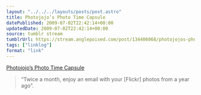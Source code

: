 ```yaml
---
layout: "../../../layouts/posts/post.astro"
title: Photojojo’s Photo Time Capsule
datePublished: 2009-07-02T22:42:14+00:00
updatedDate: 2009-07-02T22:42:14+00:00
source: tumblr stream
tumblrUrl: https://stream.anglepoised.com/post/134406068/photojojos-photo-time-capsule
tags: ["linklog"]
format: "link"
---
```


[Photojojo&#8217;s Photo Time Capsule][1]

> &ldquo;Twice a month, enjoy an email with your [Flickr] photos from a year ago&rdquo;.

[1]: http://www.photojojo.com/timecapsule/
